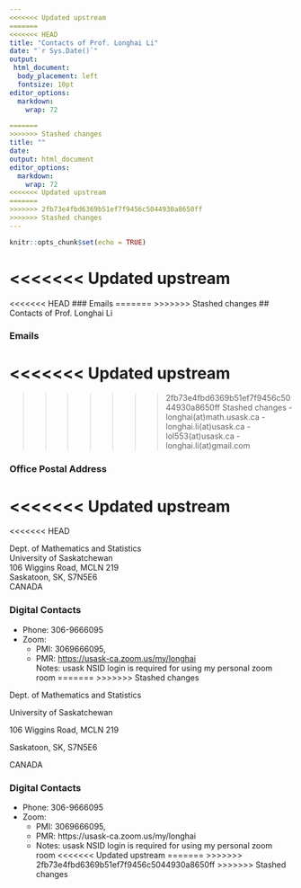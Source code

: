 ```yaml
---
<<<<<<< Updated upstream
=======
<<<<<<< HEAD
title: "Contacts of Prof. Longhai Li"
date: "`r Sys.Date()`"
output: 
 html_document:
  body_placement: left
  fontsize: 10pt
editor_options: 
  markdown: 
    wrap: 72

=======
>>>>>>> Stashed changes
title: ""
date: 
output: html_document
editor_options: 
  markdown: 
    wrap: 72
<<<<<<< Updated upstream
=======
>>>>>>> 2fb73e4fbd6369b51ef7f9456c5044930a8650ff
>>>>>>> Stashed changes
---
```


```r
knitr::opts_chunk$set(echo = TRUE)
```

<<<<<<< Updated upstream
=======
<<<<<<< HEAD
### Emails
=======
>>>>>>> Stashed changes
## Contacts of Prof. Longhai Li

### Emails

<<<<<<< Updated upstream
=======
>>>>>>> 2fb73e4fbd6369b51ef7f9456c5044930a8650ff
>>>>>>> Stashed changes
-   longhai(at)math.usask.ca
-   longhai.li(at)usask.ca
-   lol553(at)usask.ca
-   longhai.li(at)gmail.com

### Office Postal Address
<<<<<<< Updated upstream
=======
<<<<<<< HEAD
```{=html}
Dept. of Mathematics and Statistics<br>
University of Saskatchewan<br> 
106 Wiggins Road, MCLN 219<br> 
Saskatoon, SK, S7N5E6<br>
CANADA
```

### Digital Contacts
-   Phone: 306-9666095
-   Zoom:
    -   PMI: 3069666095,
    -   PMR: <https://usask-ca.zoom.us/my/longhai><br>
    Notes: usask NSID login is required for using my personal zoom room
=======
>>>>>>> Stashed changes

Dept. of Mathematics and Statistics

University of Saskatchewan

106 Wiggins Road, MCLN 219

Saskatoon, SK, S7N5E6

CANADA

### Digital Contacts

-   Phone: 306-9666095
-   Zoom:
    -   PMI: 3069666095,
    -   PMR: https://usask-ca.zoom.us/my/longhai
    -   Notes: usask NSID login is required for using my personal zoom
        room
<<<<<<< Updated upstream
=======
>>>>>>> 2fb73e4fbd6369b51ef7f9456c5044930a8650ff
>>>>>>> Stashed changes
